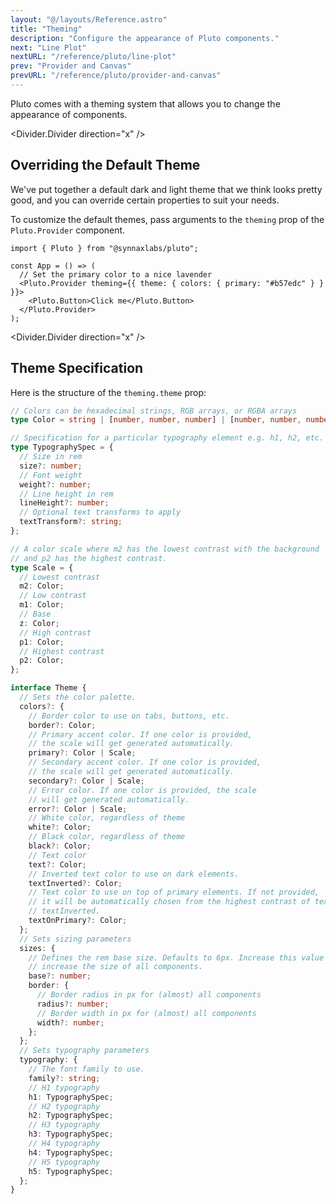 ```yaml
---
layout: "@/layouts/Reference.astro"
title: "Theming"
description: "Configure the appearance of Pluto components."
next: "Line Plot"
nextURL: "/reference/pluto/line-plot"
prev: "Provider and Canvas"
prevURL: "/reference/pluto/provider-and-canvas"
---
```



Pluto comes with a theming system that allows you to change the appearance of
components.

<Divider.Divider direction="x" />

## Overriding the Default Theme

We've put together a default dark and light theme that we think looks
pretty good, and you can override certain properties to suit your needs.

To customize the default themes, pass arguments to the `theming` prop of the
`Pluto.Provider` component.

```tsx
import { Pluto } from "@synnaxlabs/pluto";

const App = () => (
  // Set the primary color to a nice lavender
  <Pluto.Provider theming={{ theme: { colors: { primary: "#b57edc" } } }}>
    <Pluto.Button>Click me</Pluto.Button>
  </Pluto.Provider>
);
```

<Divider.Divider direction="x" />

## Theme Specification

Here is the structure of the `theming.theme` prop:

```typescript
// Colors can be hexadecimal strings, RGB arrays, or RGBA arrays
type Color = string | [number, number, number] | [number, number, number, number];

// Specification for a particular typography element e.g. h1, h2, etc.
type TypographySpec = {
  // Size in rem
  size?: number;
  // Font weight
  weight?: number;
  // Line height in rem
  lineHeight?: number;
  // Optional text transforms to apply
  textTransform?: string;
};

// A color scale where m2 has the lowest contrast with the background
// and p2 has the highest contrast.
type Scale = {
  // Lowest contrast
  m2: Color;
  // Low contrast
  m1: Color;
  // Base
  z: Color;
  // High contrast
  p1: Color;
  // Highest contrast
  p2: Color;
};

interface Theme {
  // Sets the color palette.
  colors?: {
    // Border color to use on tabs, buttons, etc.
    border?: Color;
    // Primary accent color. If one color is provided,
    // the scale will get generated automatically.
    primary?: Color | Scale;
    // Secondary accent color. If one color is provided,
    // the scale will get generated automatically.
    secondary?: Color | Scale;
    // Error color. If one color is provided, the scale
    // will get generated automatically.
    error?: Color | Scale;
    // White color, regardless of theme
    white?: Color;
    // Black color, regardless of theme
    black?: Color;
    // Text color
    text?: Color;
    // Inverted text color to use on dark elements.
    textInverted?: Color;
    // Text color to use on top of primary elements. If not provided,
    // it will be automatically chosen from the highest contrast of text and
    // textInverted.
    textOnPrimary?: Color;
  };
  // Sets sizing parameters
  sizes: {
    // Defines the rem base size. Defaults to 6px. Increase this value to
    // increase the size of all components.
    base?: number;
    border: {
      // Border radius in px for (almost) all components
      radius?: number;
      // Border width in px for (almost) all components
      width?: number;
    };
  };
  // Sets typography parameters
  typography: {
    // The font family to use.
    family?: string;
    // H1 typography
    h1: TypographySpec;
    // H2 typography
    h2: TypographySpec;
    // H3 typography
    h3: TypographySpec;
    // H4 typography
    h4: TypographySpec;
    // H5 typography
    h5: TypographySpec;
  };
}
```
